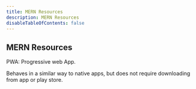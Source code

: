 ```yaml
---
title: MERN Resources
description: MERN Resources
disableTableOfContents: false
---
```


## MERN Resources

PWA: Progressive web App.

Behaves in a similar way to native apps, but does not require downloading from app or play store.
